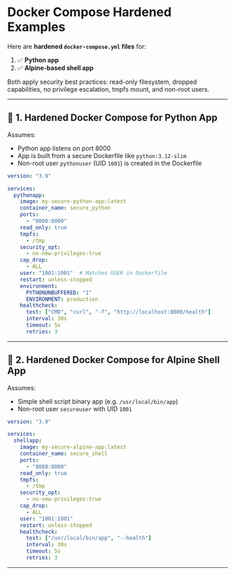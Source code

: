 # Docker Compose Hardened Examples

Here are **hardened `docker-compose.yml` files** for:

1. ✅ **Python app**
2. ✅ **Alpine-based shell app**

Both apply security best practices: read-only filesystem, dropped capabilities, no privilege escalation, tmpfs mount, and non-root users.

---

## 🔹 1. Hardened Docker Compose for Python App

Assumes:

* Python app listens on port 8000
* App is built from a secure Dockerfile like `python:3.12-slim`
* Non-root user `pythonuser` (UID `1001`) is created in the Dockerfile

```yaml
version: "3.9"

services:
  pythonapp:
    image: my-secure-python-app:latest
    container_name: secure_python
    ports:
      - "8000:8000"
    read_only: true
    tmpfs:
      - /tmp
    security_opt:
      - no-new-privileges:true
    cap_drop:
      - ALL
    user: "1001:1001"  # Matches USER in Dockerfile
    restart: unless-stopped
    environment:
      PYTHONUNBUFFERED: "1"
      ENVIRONMENT: production
    healthcheck:
      test: ["CMD", "curl", "-f", "http://localhost:8000/health"]
      interval: 30s
      timeout: 5s
      retries: 3
```

---

## 🔸 2. Hardened Docker Compose for Alpine Shell App

Assumes:

* Simple shell script binary app (e.g. `/usr/local/bin/app`)
* Non-root user `secureuser` with UID `1001`

```yaml
version: "3.9"

services:
  shellapp:
    image: my-secure-alpine-app:latest
    container_name: secure_shell
    ports:
      - "8080:8080"
    read_only: true
    tmpfs:
      - /tmp
    security_opt:
      - no-new-privileges:true
    cap_drop:
      - ALL
    user: "1001:1001"
    restart: unless-stopped
    healthcheck:
      test: ["/usr/local/bin/app", "--health"]
      interval: 30s
      timeout: 5s
      retries: 3
```

---
